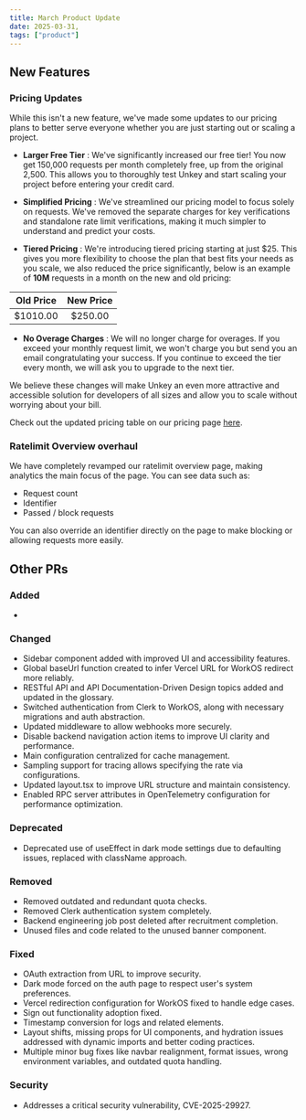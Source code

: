 ```yaml
---
title: March Product Update
date: 2025-03-31,
tags: ["product"]
---
```


## New Features

### Pricing Updates

While this isn't a new feature, we've made some updates to our pricing plans to better serve everyone whether you are just starting out or scaling a project.

- **Larger Free Tier** : We've significantly increased our free tier! You now get 150,000 requests per month completely free, up from the original 2,500. This allows you to thoroughly test Unkey and start scaling your project before entering your credit card.

- **Simplified Pricing** : We've streamlined our pricing model to focus solely on requests. We've removed the separate charges for key verifications and standalone rate limit verifications, making it much simpler to understand and predict your costs.

- **Tiered Pricing** : We're introducing tiered pricing starting at just $25. This gives you more flexibility to choose the plan that best fits your needs as you scale, we also reduced the price significantly, below is an example of **10M** requests in a month on the new and old pricing:

| Old Price | New Price |
|:---------:|:---------:|
| $1010.00  | $250.00   |

- **No Overage Charges** : We will no longer charge for overages. If you exceed your monthly request limit, we won't charge you but send you an email congratulating your success. If you continue to exceed the tier every month, we will ask you to upgrade to the next tier.

We believe these changes will make Unkey an even more attractive and accessible solution for developers of all sizes and allow you to scale without worrying about your bill.

Check out the updated pricing table on our pricing page [here](/pricing).

### Ratelimit Overview overhaul

We have completely revamped our ratelimit overview page, making analytics the main focus of the page. You can see data such as:

- Request count
- Identifier
- Passed / block requests


<ImageZoom src="/images/changelog/2025-04-04/ratelimits.png" alt="Ratelimits example" width="1920" height="1080"/>

You can also override an identifier directly on the page to make blocking or allowing requests more easily.


<ImageZoom src="/images/changelog/2025-04-04/override.png" alt="Override example" width="1920" height="1080"/>



## Other PRs 

### Added
- 

### Changed
- Sidebar component added with improved UI and accessibility features.
- Global baseUrl function created to infer Vercel URL for WorkOS redirect more reliably.
- RESTful API and API Documentation-Driven Design topics added and updated in the glossary.
- Switched authentication from Clerk to WorkOS, along with necessary migrations and auth abstraction.
- Updated middleware to allow webhooks more securely.
- Disable backend navigation action items to improve UI clarity and performance.
- Main configuration centralized for cache management.
- Sampling support for tracing allows specifying the rate via configurations.
- Updated layout.tsx to improve URL structure and maintain consistency.
- Enabled RPC server attributes in OpenTelemetry configuration for performance optimization.

### Deprecated
- Deprecated use of useEffect in dark mode settings due to defaulting issues, replaced with className approach.

### Removed
- Removed outdated and redundant quota checks.
- Removed Clerk authentication system completely.
- Backend engineering job post deleted after recruitment completion.
- Unused files and code related to the unused banner component.

### Fixed
- OAuth extraction from URL to improve security.
- Dark mode forced on the auth page to respect user's system preferences.
- Vercel redirection configuration for WorkOS fixed to handle edge cases.
- Sign out functionality adoption fixed.
- Timestamp conversion for logs and related elements.
- Layout shifts, missing props for UI components, and hydration issues addressed with dynamic imports and better coding practices.
- Multiple minor bug fixes like navbar realignment, format issues, wrong environment variables, and outdated quota handling.

### Security
- Addresses a critical security vulnerability, CVE-2025-29927.
